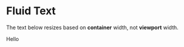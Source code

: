 
# Fluid Text

The text below resizes based on **container** width, not **viewport** width.

<FluidText>
  Hello
</FluidText>
